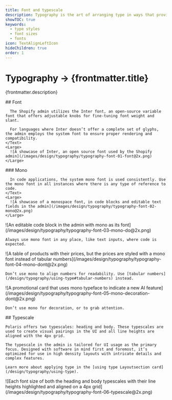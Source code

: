 ```yaml
---
title: Font and typescale
description: Typography is the art of arranging type in ways that provides innate hierarchy to UI.
showTOC: true
keywords:
  - type styles
  - font sizes
  - fonts
icon: TextAlignLeftIcon
hideChildren: true
order: 1
---
```


# Typography &rarr; {frontmatter.title}

<Lede>{frontmatter.description}</Lede>

<Subnav />

<LayoutSection card>
    <Text>
      ## Font

      The Shopify admin utilizes the Inter font, an open-source variable font that offers adjustable knobs for fine-tuning font weight and slant.

      For languages where Inter doesn’t offer a complete set of glyphs, the admin employs the system font to ensure proper rendering and compatibility.
    </Text>
    <Large>
      ![A showcase of Inter, an open source font used by the Shopify admin](/images/design/typography/typography-font-01-font@2x.png)
    </Large>

</LayoutSection>

<LayoutSection card>
    <Text>
      ### Mono

      In code applications, the system mono font is used consistently. Use the mono font in all instances where there is any type of reference to code.
    </Text>
    <Large>
      ![A showcase of a monospace font, in code blocks and editable text fields in the admin](/images/design/typography/typography-font-02-mono@2x.png)
    </Large>

  <Medium variant="do">
    ![An editable code block in the admin with mono as its font](/images/design/typography/typography-font-03-mono-do@2x.png)

    Always use mono font in any place, like text inputs, where code is expected.

  </Medium>

  <Medium variant="dont">
    ![A table of products with their prices, but the prices are styled with a mono font instead of tabular numbers](/images/design/typography/typography-font-04-mono-dont@2x.png)

    Don’t use mono to align numbers for readability. Use [tabular numbers](/design/typography/using-type#tabular-numbers) instead.

  </Medium>

  <Medium variant="dont">
    ![A promotional card that uses mono typeface to indicate a new AI feature](/images/design/typography/typography-font-05-mono-decoration-dont@2x.png)

    Don’t use mono for decoration, or to grab attention.

  </Medium>

</LayoutSection>

<LayoutSection card>
  <Text>
    ## Typescale

    Polaris offers two typescales: heading and body. These typescales are used to create visual pairings in the UI and all line heights are aligned with the 4px grid.

    The typescale in the admin is tailored for UI usage as the primary focus. Designed with software in mind first and foremost, it’s optimized for use in high density layouts with intricate details and complex features.

    Learn more about applying type in the [using type Layoutsection card](/design/typography/using-type).

  </Text>
  <Large>
    ![Each font size of both the heading and body typescales with their line heights highlighted and aligned on a 4px grid](/images/design/typography/typography-font-06-typescale@2x.png)
  </Large>
</LayoutSection>
